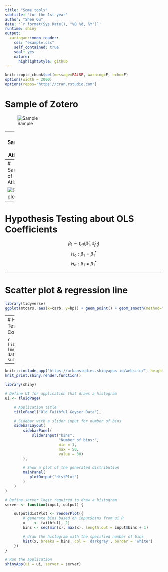 ```yaml
---
title: "Some tools"
subtitle: "for the 1st year"
author: "Shen Qu"
date: '`r format(Sys.Date(), "%B %d, %Y")`'
runtime: shiny
output:
  xaringan::moon_reader:
    css: "example.css"
    self_contained: true
    seal: yes
    nature:
      highlightStyle: github
---
```


```r
knitr::opts_chunk$set(message=FALSE, warning=F, echo=F)
options(width = 2000)
options(repos="https://cran.rstudio.com")
```

# Sample of Zotero

![Sample](img/Sample_zotero.png)

---
# Sample of Atlas.ti

![Sample](img/Sample_atlas.png)

---
# Sample of Atlas.ti 

![Sample](img/mobility.png)


---

# Hypothesis Testing about OLS Coefficients

$$\beta_1 \sim t_{df}(\hat{\beta}_1, \hat{\sigma}_{\hat{\beta}_1})$$
$$H_o: \beta_1 = \beta^*_1$$
$$H_a: \beta_1 \neq \beta^*_1$$

---

# Scatter plot & regression line

```r
library(tidyverse)
ggplot(mtcars, aes(x=carb, y=hp)) + geom_point() + geom_smooth(method="lm", se=FALSE)
```

---
# Hypothesis Testing about OLS Coefficients

```r
library(tidyverse)
lm(hp ~ carb, data=mtcars) %>% summary()
```

---

```r
knitr::include_app("https://urbanstudies.shinyapps.io/website/", height = "600px")
knit_print.shiny.render.function()

library(shiny)

# Define UI for application that draws a histogram
ui <- fluidPage(

    # Application title
    titlePanel("Old Faithful Geyser Data"),

    # Sidebar with a slider input for number of bins 
    sidebarLayout(
        sidebarPanel(
            sliderInput("bins",
                        "Number of bins:",
                        min = 1,
                        max = 50,
                        value = 30)
        ),

        # Show a plot of the generated distribution
        mainPanel(
           plotOutput("distPlot")
        )
    )
)

# Define server logic required to draw a histogram
server <- function(input, output) {

    output$distPlot <- renderPlot({
        # generate bins based on input$bins from ui.R
        x    <- faithful[, 2]
        bins <- seq(min(x), max(x), length.out = input$bins + 1)

        # draw the histogram with the specified number of bins
        hist(x, breaks = bins, col = 'darkgray', border = 'white')
    })
}

# Run the application 
shinyApp(ui = ui, server = server)

```